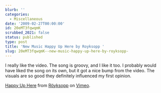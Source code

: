 ```yaml
---
blurb: ''
categories:
  - Miscellaneous
date: '2009-02-27T00:00:00'
id: 20eMT3fqwqmK
scrubbed_2021: false
status: published
type: post
title: 'New Music Happy Up Here by Royksopp '
slug: 20eMT3fqwqmK--new-music-happy-up-here-by-royksopp-
---
```


I really like the video. The song is groovy, and I like it too. I
probably would have liked the song on its own, but it got a nice
bump from the video. The visuals are so good they definitely
influenced my first opinion.
  
[Happy Up Here](http://vimeo.com/3281558) from
[Röyksopp](http://vimeo.com/royksopp) on [Vimeo](http://vimeo.com).
